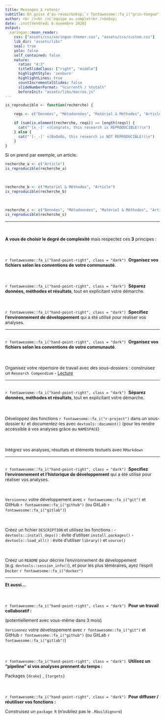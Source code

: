 ```yaml
---
title: Messages à retenir
subtitle: En guise d'au-revoir&nbsp;`r fontawesome::fa_i("grin-tongue")`
author: <br /><br />L'équipe au complet<br />&nbsp;
date: .inst[Vendredi 6 novembre 2020]
output:
  xaringan::moon_reader:
    css: ["assets/css/xaringan-themer.css", "assets/css/custom.css"]
    lib_dir: "assets/libs"
    seal: true
    yolo: false
    self_contained: false
    nature:
      ratio: "4:3"
      titleSlideClass: ["right", "middle"]
      highlightStyle: 'zenburn'
      highlightLines: true
      countIncrementalSlides: false
      slideNumberFormat: "%current% / %total%"
      beforeInit: "assets/libs/macros.js"
---
```



```r

is_reproducible <- function(recherche) {

    reqs <- c("Données", "Métadonnées", "Matériel & Méthodes", "Article")

    if (sum(is.element(recherche, reqs)) == length(reqs)) {
      cat("'[x_-]' <(Congrats, this research is REPRODUCIBLE!)\n")
    } else {
      cat("'[-_-]' <(BoOoOo, this research is NOT REPRODUCIBLE!)\n")
    }
}
```

Si on prend par exemple, un article.

```r
recherche_a <- c("Article")
is_reproducible(recherche_a)
```

<br />

```r
recherche_b <- c("Matériel & Méthodes", "Article")
is_reproducible(recherche_b)
```

<br />

```r
recherche_c <- c("Données", "Métadonnées", "Matériel & Méthodes", "Article")
is_reproducible(recherche_c)
```

---

<br/>
<br/>
**A vous de choisir le degré de complexité** mais respectez ces **3** principes :
<br/>
<br/>
<br/>
<br/>
`r fontawesome::fa_i("hand-point-right", class = "dark")`&nbsp;
**Organisez vos fichiers selon les conventions de votre communauté**.
<br/>
<br/>
<br/>
<br/>
`r fontawesome::fa_i("hand-point-right", class = "dark")`&nbsp;
**Séparez données, méthodes et résultats**, tout en explicitant votre démarche.
<br/>
<br/>
<br/>
<br/>
`r fontawesome::fa_i("hand-point-right", class = "dark")`&nbsp;
**Specifiez l'environnement de développement** qui a été utilisé pour réaliser vos analyses.

---

<br/>
`r fontawesome::fa_i("hand-point-right", class = "dark")`&nbsp;
**Organisez vos fichiers selon les conventions de votre communauté**.
<br/>
<br/>
<br/>
<br/>
Organisez votre répertoire de travail avec des sous-dossiers : construisez un `Research Compendium` - [Lecture](https://faculty.washington.edu/bmarwick/PDFs/Marwick-Boettiger-Mullen-2018-TAS-research-compendia.pdf)

---

<br/>
`r fontawesome::fa_i("hand-point-right", class = "dark")`&nbsp;
**Séparez données, méthodes et résultats**, tout en explicitant votre démarche.
<br/>
<br/>
<br/>
<br/>
Développez des fonctions `r fontawesome::fa_i("r-project")`
dans un sous-dossier `R/` et documentez-les avec `devtools::document()`
(pour les rendre accessible à vos analyses grâce au `NAMESPACE`)
<br/>
<br/>
<br/>
<br/>
Intégrez vos analyses, résultats et éléments textuels avec `RMarkdown`

---

<br/>
`r fontawesome::fa_i("hand-point-right", class = "dark")`&nbsp;
**Specifiez l'environnement et l'historique de développement** qui a été utilisé pour réaliser vos analyses.

<br/>
<br/>
`Versionnez` votre développement avec `r fontawesome::fa_i("git")` et GitHub `r fontawesome::fa_i("github")` (ou GitLab `r fontawesome::fa_i("gitlab")`)

<br/>
<br/>
Créez un fichier `DESCRIPTION` et utilisez les fonctions :
  - `devtools::install_deps()` : évite d'utiliser `install.packages()`
  - `devtools::load_all()` : évite d'utiliser `library()` et `source()`

<br/>
<br/>
Créez un `README` pour décrire l'environnement de développement
(e.g. `devtools::session_info()`), et pour les plus téméraires, ayez l'esprit `Docker` `r fontawesome::fa_i("docker")`


---

**Et aussi...**
<br/>
<br/>
<br/>
<br/>
`r fontawesome::fa_i("hand-point-right", class = "dark")`&nbsp;
**Pour un travail collaboratif :**

(potentiellement avec vous-même dans 3 mois)

`Versionnez` votre développement avec `r fontawesome::fa_i("git")` et GitHub `r fontawesome::fa_i("github")` (ou GitLab `r fontawesome::fa_i("gitlab")`)
<br/>
<br/>
<br/>
<br/>
`r fontawesome::fa_i("hand-point-right", class = "dark")`&nbsp;
**Utilisez un "pipeline" si vos analyses prennent du temps :**

Packages `{drake}` , `{targets}`
<br/>
<br/>
<br/>
<br/>
`r fontawesome::fa_i("hand-point-right", class = "dark")`&nbsp;
**Pour diffuser / réutiliser vos fonctions :**

Construisez un `package R` (n'oubliez pas le `.Rbuildignore`)
